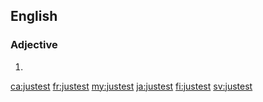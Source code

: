==English==

===Adjective===
{{head|en|adjective superlative form}}

# {{en-superlative of|just}}

[[ca:justest]]
[[fr:justest]]
[[my:justest]]
[[ja:justest]]
[[fi:justest]]
[[sv:justest]]